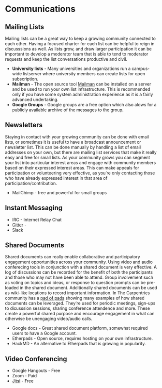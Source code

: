 # Communications 

## Mailing Lists

Mailing lists can be a great way to keep a growing community connected to each other. Having a focused charter for each list can be helpful to reign in discusssions as well. As lists grow, and draw larger participation it can be important to develop a moderator team that is able to tend to moderator requests and keep the list conversations productive and civil. 

* **University lists** - Many universities and organizations run a campus-wide listserver where university members can create lists for open subscription. 
* **Mailman** - The open source tool [Mailman](http://www.list.org/) can be installed on a server and be used to run your own list infrastructure. This is recommended only if you have some system administration experience as it is a fairly advanced undertaking.
* **Google Groups** - Google groups are a free option which also alows for a publicly available archive of the messages to the group.

## Newsletters

Staying in contact with your growing community can be done with email lists, or sometimes it is useful to have a broadcast announcement or newsletter list. This can be done manually by handling a list of email addresses on your own, but there are mailing list services that make it really easy and free for small lists. As your community grows you can segment your list into particular interest areas and engage with community members based on their expressed interest areas. This can make appeals for participation or volunteering very effective, as you're only contacting those who have already expressed interest in that area of participation/contribution.

* MailChimp - free and powerful for small groups

## Instant Messaging 

* IRC - Internet Relay Chat
* [Gitter](https://gitter.im/) - 
* Slack

## Shared Documents

Shared documents can really enable collaborative and participatory engagement opportunities across your community. Using video and audio conferecing tools in conjunction with a shared document is very effective. A log of discussions can be recorded for the benefit of both the participants and those who may not have been able to attend. Group involvement such as voting on topics and ideas, or response to question prompts can be pre-loaded in the shared document. Additionally shared documents can be used as wiki-like locations to record important information. In The Carpentries community has a [pad of pads](http://pad.software-carpentry.org/pad-of-pads) showing many examples of how shared documents can be leveraged. They're used for periodic meetings, sign-ups to dicusssion sessions, sharing conference attendence and more. These create a powerful shared purpose and encourage engagement in what can otherwise be unengaging video/audio calls.

* Google docs - Great shared document platform, somewhat required users to have a Google account.
* Etherpads - Open source, requires hosting on your own infrastructure. 
* HackMD - An alternative to Etherpads that is growing in popularity.

## Video Conferencing 
* Google Hangouts - Free 
* Zoom - Paid
* [Jitsi](https://jitsi.org) - Free
